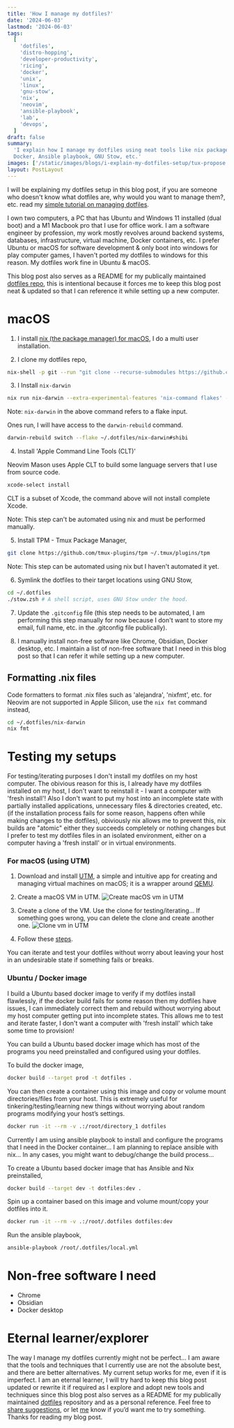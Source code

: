 ```yaml
---
title: 'How I manage my dotfiles?'
date: '2024-06-03'
lastmod: '2024-06-03'
tags:
  [
    'dotfiles',
    'distro-hopping',
    'developer-productivity',
    'ricing',
    'docker',
    'unix',
    'linux',
    'gnu-stow',
    'nix',
    'neovim',
    'ansible-playbook',
    'lab',
    'devops',
  ]
draft: false
summary:
  'I explain how I manage my dotfiles using neat tools like nix package manager,
  Docker, Ansible playbook, GNU Stow, etc.'
images: ['/static/images/blogs/i-explain-my-dotfiles-setup/tux-propose.svg']
layout: PostLayout
---
```


I will be explaining my dotfiles setup in this blog post, if you are someone who
doesn't know what dotfiles are, why would you want to manage them?, etc. read my
[simple tutorial on managing dotfiles](/blog/how-to-manage-dotfiles).

I own two computers, a PC that has Ubuntu and Windows 11 installed (dual boot)
and a M1 Macbook pro that I use for office work. I am a software engineer by
profession, my work mostly revolves around backend systems, databases,
infrastructure, virtual machine, Docker containers, etc. I prefer Ubuntu or
macOS for software development & only boot into windows for play computer games,
I haven't ported my dotfiles to windows for this reason. My dotfiles work fine
in Ubuntu & macOS.

This blog post also serves as a README for my publically maintained
[dotfiles repo](https://github.com/shibisuriya/.dotfiles), this is intentional
because it forces me to keep this blog post neat & updated so that I can
reference it while setting up a new computer.

# macOS

1. I install [nix (the package manager) for macOS](https://nixos.org/download/),
   I do a multi user installation.

2. I clone my dotfiles repo,

```bash
nix-shell -p git --run "git clone --recurse-submodules https://github.com/shibisuriya/.dotfiles ~/.dotfiles"
```

3. I Install `nix-darwin`

```bash
nix run nix-darwin --extra-experimental-features 'nix-command flakes' -- switch --flake ~/.dotfiles/nix-darwin#shibi
```

Note: `nix-darwin` in the above command refers to a flake input.

Ones run, I will have access to the `darwin-rebuild` command.

```bash
darwin-rebuild switch --flake ~/.dotfiles/nix-darwin#shibi
```

4. Install 'Apple Command Line Tools (CLT)'

Neovim Mason uses Apple CLT to build some language servers that I use from
source code.

```bash
xcode-select install
```

CLT is a subset of Xcode, the command above will not install complete Xcode.

Note: This step can't be automated using nix and must be performed manually.

5. Install TPM - Tmux Package Manager,

```bash
git clone https://github.com/tmux-plugins/tpm ~/.tmux/plugins/tpm
```

Note: This step can be automated using nix but I haven't automated it yet.

6. Symlink the dotfiles to their target locations using GNU Stow,

```bash
cd ~/.dotfiles
./stow.zsh # A shell script, uses GNU Stow under the hood.
```

7. Update the `.gitconfig` file (this step needs to be automated, I am
   performing this step manually for now because I don't want to store my email,
   full name, etc. in the .gitconfig file publically).

8. I manually install non-free software like Chrome, Obsidian, Docker desktop,
   etc. I maintain a list of non-free software that I need in this blog post so
   that I can refer it while setting up a new computer.

## Formatting .nix files

Code formatters to format .nix files such as 'alejandra', 'nixfmt', etc. for
Neovim are not supported in Apple Silicon, use the `nix fmt` command instead,

```bash
cd ~/.dotfiles/nix-darwin
nix fmt
```

# Testing my setups

For testing/iterating purposes I don't install my dotfiles on my host computer.
The obivious reason for this is, I already have my dotfiles installed on my
host, I don't want to reinstall it - I want a computer with 'fresh install'!
Also I don't want to put my host into an incomplete state with partially
installed applications, unnecessary files & directories created, etc. (if the
installation process fails for some reason, happens often while making changes
to the dotfiles), obiviously nix allows me to prevent this, nix builds are
"atomic" either they succeeds completely or nothing changes but I prefer to test
my dotfiles files in an isolated environment, either on a computer having a
'fresh install' or in virtual environments.

### For macOS (using UTM)

1. Download and install [UTM](https://mac.getutm.app/), a simple and intuitive
   app for creating and managing virtual machines on macOS; it is a wrapper
   around [QEMU](https://www.qemu.org/).

1. Create a macOS VM in UTM.
   ![Create macOS vm in UTM](/static/images/managing-dotfiles/utm-1.png)

1. Create a clone of the VM. Use the clone for testing/iterating... If something
   goes wrong, you can delete the clone and create another one.
   ![Clone vm in UTM](/static/images/managing-dotfiles/utm-2.png)

1. Follow these [steps](#macos).

You can iterate and test your dotfiles without worry about leaving your host in
an undesirable state if something fails or breaks.

### Ubuntu / Docker image

I build a Ubuntu based docker image to verify if my dotfiles install flawlessly,
if the docker build fails for some reason then my dotfiles have issues, I can
immediately correct them and rebuild without worrying about my host computer
getting put into incomplete states. This allows me to test and iterate faster, I
don't want a computer with 'fresh install' which take some time to provision!

You can build a Ubuntu based docker image which has most of the programs you
need preinstalled and configured using your dotfiles.

To build the docker image,

```bash
docker build --target prod -t dotfiles .
```

You can then create a container using this image and copy or volume mount
directories/files from your host. This is extremely useful for
tinkering/testing/learning new things without worrying about random programs
modifying your host’s settings.

```bash
docker run -it --rm -v .:/root/directory_1 dotfiles
```

Currently I am using ansible playbook to install and configure the programs that
I need in the Docker container... I am planning to replace ansible with nix...
In any cases, you might want to debug/change the build process...

To create a Ubuntu based docker image that has Ansible and Nix preinstalled,

```bash
docker build --target dev -t dotfiles:dev .
```

Spin up a container based on this image and volume mount/copy your dotfiles into
it.

```bash
docker run -it --rm -v .:/root/.dotfiles dotfiles:dev
```

Run the ansible playbook,

```bash
ansible-playbook /root/.dotfiles/local.yml
```

# Non-free software I need

- Chrome
- Obsidian
- Docker desktop

# Eternal learner/explorer

The way I manage my dotfiles currently might not be perfect... I am aware that
the tools and techniques that I currently use are not the absolute best, and
there are better alternatives. My current setup works for me, even if it is
imperfect. I am an eternal learner, I will try hard to keep this blog post
updated or rewrite it if required as I explore and adopt new tools and
techniques since this blog post also serves as a README for my publically
maintained [dotfiles](https://github.com/shibisuriya/.dotfiles) repository and
as a personal reference. Feel free to
[share suggestions](https://github.com/shibisuriya/.dotfiles/issues), or let
[me](https://linkedin.com/in/shibisuriya) know if you’d want me to try
something. Thanks for reading my blog post.

